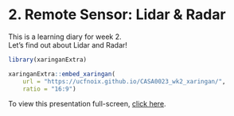 # 2. Remote Sensor: Lidar & Radar

This is a learning diary for week 2.\
Let's find out about Lidar and Radar!

```r
library(xaringanExtra)

xaringanExtra::embed_xaringan(
    url = "https://ucfnoix.github.io/CASA0023_wk2_xaringan/",
    ratio = "16:9")
```

To view this presentation full-screen, [click here](https://ucfnoix.github.io/CASA0023_wk2_xaringan/).
